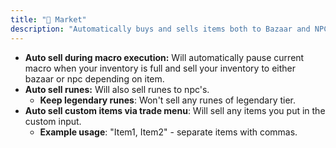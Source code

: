 ```yaml
---
title: "🛒 Market"
description: "Automatically buys and sells items both to Bazaar and NPC trade menu."
---
```


- **Auto sell during macro execution:** Will automatically pause current macro when your inventory is full and sell your inventory to either bazaar or npc depending on item.
- **Auto sell runes:** Will also sell runes to npc's.
  - **Keep legendary runes**: Won't sell any runes of legendary tier.
- **Auto sell custom items via trade menu**: Will sell any items you put in the custom input.
  - **Example usage**: "Item1, Item2" - separate items with commas.